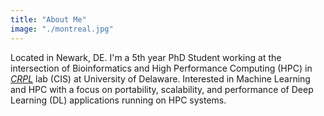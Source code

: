 ```yaml
---
title: "About Me"
image: "./montreal.jpg"
---
```



Located in Newark, DE. I'm a 5th year PhD Student working at the intersection of Bioinformatics and High Performance Computing (HPC) in [_CRPL_](https://crpl.cis.udel.edu) lab (CIS) at University of Delaware. Interested in Machine Learning and HPC with a focus on
portability, scalability, and performance of Deep Learning (DL) applications running on
HPC systems.
